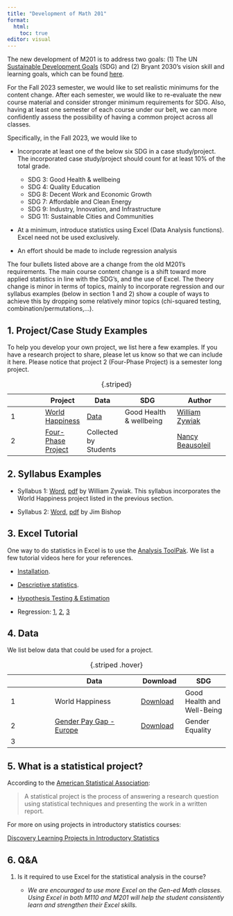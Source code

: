 ```yaml
---
title: "Development of Math 201"
format: 
  html:
    toc: true
editor: visual
---
```


The new development of M201 is to address two goals: (1) The UN [Sustainable Development Goals](https://www.globalgoals.org/goals/) (SDG)  and (2) Bryant 2030's vision skill and learning goals, which can be found [here](gen_ed.pdf).

<!--

We ask that you incorporate at least a project or a case study fulfilling the [Sustainable Development Goals](https://www.globalgoals.org/goals/) (SDG) requirement
to your M201's syllabus. We also ask that the projects/case studies should count for at least 10% of the total grades. The data used for the project/case study might be existing available datasets or might be collected by the students using surveys. The project/case study could be a semester long project or shorter.

Another aspect of the development is the computational software used for the course. To this end, we are encouraged to use Excel for the class. Thus, we ask that you use Excel as much as possible, if not 100%, for the statistical computations required software.

-->

For the Fall 2023 semester, we would like to set realistic minimums for the content change.  After each semester, we would like to re-evaluate the new course material and consider stronger minimum requirements for SDG.  Also, having at least one semester of each course under our belt, we can more confidently assess the possibility of having a common project across all classes.

Specifically, in the Fall 2023, we would like to

- Incorporate at least one of the below six SDG in a case study/project.  The incorporated case study/project should count for at least 10% of the total grade. 
 
    - SDG 3: Good Health & wellbeing	
    - SDG 4: Quality Education	
    - SDG 8: Decent Work and Economic Growth
    - SDG 7: Affordable and Clean Energy	
    - SDG 9: Industry, Innovation, and Infrastructure	
    - SDG 11: Sustainable Cities and Communities

- At a minimum, introduce statistics using Excel (Data Analysis functions).  Excel need not be used exclusively.

- An effort should be made to include regression analysis

The four bullets listed above are a change from the old M201's requirements.  The main course content change is a shift toward more applied statistics in line with the SDG’s, and the use of Excel.  The theory change is minor in terms of topics, mainly to incorporate regression and our syllabus examples (below in section 1 and 2) show a couple of ways to achieve this by dropping some relatively minor topics (chi-squared testing, combination/permutations,…).  



## 1. Project/Case Study Examples

To help you develop your own project, we list here a few examples. If you have a research project to share, please let us know so that we can include it here. Please notice that project 2 (Four-Phase Project) is a semester long project.

|     | Project | Data                 | SDG                             | Author |
|----------------|-----------------|----------------|-----------------------|-----------------------|
| 1   | [World Happiness](happiness_M201_handout.pdf)                | [Data](world-happiness-report-2021_main_vars.xls) | Good Health & wellbeing |[William Zywiak](https://www.bryant.edu/academics/faculty/zywiak-william)     |
| 2   | [Four-Phase Project](PROJECT%20with%204%20phases%20sp23.pdf) | Collected by Students                             || [Nancy Beausoleil](https://www.bryant.edu/academics/faculty/beausoleil-nancy) |

: {.striped}

## 2. Syllabus Examples

-   Syllabus 1: [Word](2023_Syllabus 201.DOC), [pdf](MATH201_D_Excel_syllabus_Fall_2023.pdf) by William Zywiak. This syllabus incorporates the World Happiness project listed in the previous section.

-   Syllabus 2: [Word](MATH201_D_Excel_syllabus_Fall_2023.docx), [pdf](2023_Syllabus 201_JB.pdf) by Jim Bishop

## 3. Excel Tutorial

One way to do statistics in Excel is to use the [Analysis ToolPak](https://support.microsoft.com/en-gb/office/use-the-analysis-toolpak-to-perform-complex-data-analysis-6c67ccf0-f4a9-487c-8dec-bdb5a2cefab6). We list a few tutorial videos here for your references.

-   [Installation](https://bryant.hosted.panopto.com/Panopto/Pages/Viewer.aspx?id=38955015-791d-4394-8f0c-b0500094adf2).

-   [Descriptive statistics](https://youtu.be/3F_V5alJubk).

-   [Hypothesis Testing & Estimation](https://www.youtube.com/playlist?list=PLD3fYc0bAjC-l2bN1Ekuhte7BO-LXKi9c)

-   Regression: [1](https://youtu.be/L_a8Z0BVjyM), [2](https://youtu.be/0lpfmFnlDHI), [3](https://youtu.be/9wX1a1J4WOI)

## 4. Data

We list below data that could be used for a project.

|     | Data                                                                                                            | Download                                              | SDG                  |
|---------------|-----------------------------|---------------|---------------|
| 1   | World Happiness                                                                                                 | [Download](world-happiness-report-2021_main_vars.xls) | Good Health and Well-Being |
| 2   | [Gender Pay Gap - Europe](https://www.kaggle.com/datasets/gianinamariapetrascu/gender-pay-gap-europe-2010-2021) | [Download](data/pay_gap_Europe.xlsx)                  | Gender Equality            |
| 3   |                                                                                                                 |                                                       |                            |

: {.striped .hover}

## 5. What is a statistical project?

According to the [American Statistical Association](https://www.amstat.org/asa/files/pdfs/EDU-statproject.pdf):

> A statistical project is the process of answering a research question using statistical techniques and presenting the work in a written report.

For more on using projects in introductory statistics courses:

[Discovery Learning Projects in Introductory Statistics](http://faculty.ung.edu/DJSpence/NSF/materials.html)

## 6. Q&A

1.  Is it required to use Excel for the statistical analysis in the course?

    -   *We are encouraged to use more Excel on the Gen-ed Math classes. Using Excel in both M110 and M201 will help the student consistently learn and strengthen their Excel skills.*
